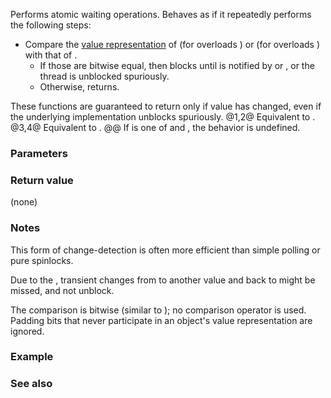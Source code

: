 {{cpp/title|atomic_wait|atomic_wait_explicit}}
{{cpp/thread/navbar}}
{{dcl begin}}
{{dcl header|atomic}}
{{dcl|num=1|since=c++20|
template&lt; class T &gt;
void atomic_wait( const std::atomic&lt;T&gt;* object,
                  typename std::atomic&lt;T&gt;::value_type old );
}}
{{dcl|num=2|since=c++20|
template&lt; class T &gt;
void atomic_wait( const volatile std::atomic&lt;T&gt;* object,
                  typename std::atomic&lt;T&gt;::value_type old );
}}
{{dcl|num=3|since=c++20|
template&lt; class T &gt;
void atomic_wait_explicit( const std::atomic&lt;T&gt;* object, 
                           typename std::atomic&lt;T&gt;::value_type old, 
                           std::memory_order order );
}}
{{dcl|num=4|since=c++20|
template&lt; class T &gt;
void atomic_wait_explicit( const volatile std::atomic&lt;T&gt;* object,
                           typename std::atomic&lt;T&gt;::value_type old, 
                           std::memory_order order );
}}
{{dcl end}}

Performs atomic waiting operations. Behaves as if it repeatedly performs the following steps: 
* Compare the [[cpp/language/object|value representation]] of {{c|object-&gt;load()}} (for overloads {{v|1,2}}) or {{c|object-&gt;load(order)}} (for overloads {{v|3,4}}) with that of {{c|old}}.
** If those are bitwise equal, then blocks until {{c|*object}} is notified by {{lc|std::atomic::notify_one()}} or {{lc|std::atomic::notify_all()}}, or the thread is unblocked spuriously.
** Otherwise, returns.

These functions are guaranteed to return only if value has changed, even if the underlying implementation unblocks spuriously.
@1,2@ Equivalent to {{c|object-&gt;wait(old)}}.
@3,4@ Equivalent to {{c|object-&gt;wait(old, order)}}.
@@ If {{c|order}} is one of {{c|std::memory_order::release}} and {{c|std::memory_order::acq_rel}}, the behavior is undefined.

===Parameters===
{{par begin}}
{{par|object|pointer to the atomic object to check and wait on}}
{{par|old|the value to check the atomic object no longer contains}}
{{par|order|the memory synchronization ordering}}
{{par end}} 

===Return value===
(none)

===Notes===
This form of change-detection is often more efficient than simple polling or pure spinlocks.

Due to the {{enwiki|ABA problem}}, transient changes from {{c|old}} to another value and back to {{c|old}} might be missed, and not unblock.

The comparison is bitwise (similar to {{lc|std::memcmp}}); no comparison operator is used. Padding bits that never participate in an object's value representation are ignored.

===Example===
{{example}}

===See also===
{{dsc begin}}
{{dsc inc|cpp/atomic/atomic/dsc wait|atomic}}
{{dsc inc|cpp/atomic/atomic/dsc notify_one|atomic}}
{{dsc inc|cpp/atomic/atomic/dsc notify_all|atomic}}
{{dsc inc|cpp/atomic/dsc atomic_notify_one}}
{{dsc inc|cpp/atomic/dsc atomic_notify_all}}
{{dsc end}}

{{langlinks|de|es|fr|it|ja|pt|ru|zh}}